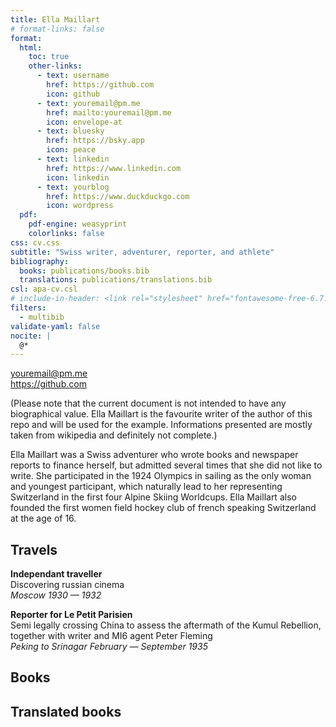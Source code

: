 ```yaml
---
title: Ella Maillart
# format-links: false
format:
  html:
    toc: true
    other-links:
      - text: username
        href: https://github.com
        icon: github
      - text: youremail@pm.me
        href: mailto:youremail@pm.me
        icon: envelope-at
      - text: bluesky
        href: https://bsky.app
        icon: peace
      - text: linkedin
        href: https://www.linkedin.com
        icon: linkedin
      - text: yourblog
        href: https://www.duckduckgo.com
        icon: wordpress
  pdf:
    pdf-engine: weasyprint
    colorlinks: false
css: cv.css
subtitle: "Swiss writer, adventurer, reporter, and athlete"
bibliography:
  books: publications/books.bib
  translations: publications/translations.bib
csl: apa-cv.csl
# include-in-header: <link rel="stylesheet" href="fontawesome-free-6.7.1-web/css/fontawesome.min.css">
filters:
  - multibib
validate-yaml: false
nocite: |
  @*
---
```



::: {.hide-on-desktop .contact-block}
[youremail@pm.me](mailto:youremail@pm.me)  
[https://github.com](https://github.com)

:::

::: {.no-print}
(Please note that the current document is not intended to have any biographical value. Ella Maillart is the favourite writer of the author of this repo and will be used for the example. Informations presented are mostly taken from wikipedia and definitely not complete.)

Ella Maillart was a Swiss adventurer who wrote books and newspaper reports to finance herself, but admitted several times that she did not like to write. She participated in the 1924 Olympics in sailing as the only woman and youngest participant, which naturally lead to her representing Switzerland in the first four Alpine Skiing Worldcups. Ella Maillart also founded the first women field hockey club of french speaking Switzerland at the age of 16.
:::

<!-- ## Currently

**Position** <br> details <br> *Institution* [*start --- Present*]{.cvdate} -->

## Travels

**Independant traveller** <br> Discovering russian cinema <br> *Moscow* [*1930 --- 1932*]{.cvdate}

**Reporter for Le Petit Parisien** <br> Semi legally crossing China to assess the aftermath of the Kumul Rebellion, together with writer and MI6 agent Peter Fleming  <br> *Peking to Srinagar* [*February --- September 1935*]{.cvdate}


## Books

::: {#refs-books}
:::

## Translated books

::: {#refs-translations}
:::